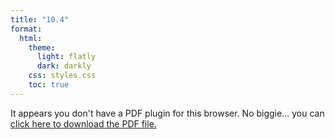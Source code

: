 ```yaml
---
title: "10.4"
format:
  html:
    theme:
      light: flatly
      dark: darkly
    css: styles.css
    toc: true
---
```


```{=html}
<object data="topik\todaysklugman\chapter\chapter10\KoleksiPDFLatex-Chapter10\Todays_Klugman-10.4.pdf" type="application/pdf" width="100%" height="100%" style="min-height:100vh;">
    <p>It appears you don't have a PDF plugin for this browser.
    No biggie... you can <a href="topik\todaysklugman\chapter\chapter10\KoleksiPDFLatex-Chapter10\Todays_Klugman-10.4.pdf">click here to
    download the PDF file.</a></p>
</object>
```
